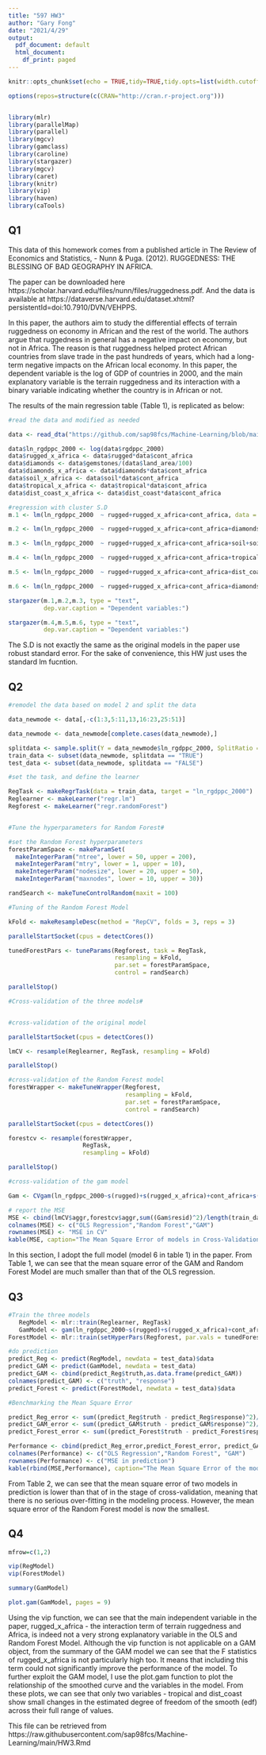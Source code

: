 ---
title: "597 HW3"
author: "Gary Fong"
date: "2021/4/29"
output:
  pdf_document: default
  html_document:
    df_print: paged
---

```{r setup, include=FALSE}
knitr::opts_chunk$set(echo = TRUE,tidy=TRUE,tidy.opts=list(width.cutoff=60))
```

```{r, include=FALSE}
options(repos=structure(c(CRAN="http://cran.r-project.org")))


library(mlr)
library(parallelMap)
library(parallel)
library(mgcv)
library(gamclass)
library(caroline)
library(stargazer)
library(mgcv)
library(caret)
library(knitr)
library(vip)
library(haven)
library(caTools)

```

## Q1 
This data of this homework comes from a published article in The Review of Economics and Statistics, - Nunn & Puga. (2012). RUGGEDNESS: THE BLESSING OF BAD GEOGRAPHY IN AFRICA. 

The paper can be downloaded here https://scholar.harvard.edu/files/nunn/files/ruggedness.pdf. And the data is available at https://dataverse.harvard.edu/dataset.xhtml?persistentId=doi:10.7910/DVN/VEHPPS.

In this paper, the authors aim to study the differential effects of terrain ruggedness on economy in African and the rest of the world. The authors argue that ruggedness in general has a negative impact on economy, but not in Africa. The reason is that ruggedness helped protect African countries from slave trade in the past hundreds of years, which had a long-term negative impacts on the African local economy. In this paper, the dependent variable is the log of GDP of countries in 2000, and the main explanatory variable is the terrain ruggedness and its interaction with a binary variable indicating whether the country is in African or not. 

The results of the main regression table (Table 1), is replicated as below:
 
```{r, warning=FALSE}
#read the data and modified as needed

data <- read_dta("https://github.com/sap98fcs/Machine-Learning/blob/main/rugged_data.dta?raw=true")

data$ln_rgdppc_2000 <- log(data$rgdppc_2000)
data$rugged_x_africa <- data$rugged*data$cont_africa
data$diamonds <- data$gemstones/(data$land_area/100)
data$diamonds_x_africa <- data$diamonds*data$cont_africa
data$soil_x_africa <- data$soil*data$cont_africa
data$tropical_x_africa <- data$tropical*data$cont_africa
data$dist_coast_x_africa <- data$dist_coast*data$cont_africa

#regression with cluster S.D
m.1 <- lm(ln_rgdppc_2000  ~ rugged+rugged_x_africa+cont_africa, data = data)

m.2 <- lm(ln_rgdppc_2000  ~ rugged+rugged_x_africa+cont_africa+diamonds+diamonds_x_africa, data = data)

m.3 <- lm(ln_rgdppc_2000  ~ rugged+rugged_x_africa+cont_africa+soil+soil_x_africa, data = data)

m.4 <- lm(ln_rgdppc_2000  ~ rugged+rugged_x_africa+cont_africa+tropical+tropical_x_africa, data = data)

m.5 <- lm(ln_rgdppc_2000  ~ rugged+rugged_x_africa+cont_africa+dist_coast+dist_coast_x_africa, data = data)

m.6 <- lm(ln_rgdppc_2000  ~ rugged+rugged_x_africa+cont_africa+diamonds+diamonds_x_africa+soil+soil_x_africa+tropical+tropical_x_africa+dist_coast+dist_coast_x_africa, data = data)

stargazer(m.1,m.2,m.3, type = "text",
          dep.var.caption = "Dependent variables:")

stargazer(m.4,m.5,m.6, type = "text",
          dep.var.caption = "Dependent variables:")
```

The S.D is not exactly the same as the original models in the paper use robust standard error. For the sake of convenience, this HW just uses the standard lm fucntion.

## Q2
```{r, message=FALSE, warning=FALSE}

#remodel the data based on model 2 and split the data

data_newmode <- data[,-c(1:3,5:11,13,16:23,25:51)]

data_newmode <- data_newmode[complete.cases(data_newmode),]

splitdata <- sample.split(Y = data_newmode$ln_rgdppc_2000, SplitRatio = 0.7)
train_data <- subset(data_newmode, splitdata == "TRUE")
test_data <- subset(data_newmode, splitdata == "FALSE")

#set the task, and define the learner 

RegTask <- makeRegrTask(data = train_data, target = "ln_rgdppc_2000")
Reglearner <- makeLearner("regr.lm")
Regforest <- makeLearner("regr.randomForest")


#Tune the hyperparameters for Random Forest#

#set the Random Forest hyperparameters
forestParamSpace <- makeParamSet(                        
  makeIntegerParam("ntree", lower = 50, upper = 200),
  makeIntegerParam("mtry", lower = 1, upper = 10),
  makeIntegerParam("nodesize", lower = 20, upper = 50),
  makeIntegerParam("maxnodes", lower = 10, upper = 30))

randSearch <- makeTuneControlRandom(maxit = 100)

#Tuning of the Random Forest Model

kFold <- makeResampleDesc(method = "RepCV", folds = 3, reps = 3)

parallelStartSocket(cpus = detectCores())

tunedForestPars <- tuneParams(Regforest, task = RegTask,     
                              resampling = kFold,    
                              par.set = forestParamSpace,   
                              control = randSearch)         

parallelStop()

#Cross-validation of the three models#


#cross-validation of the original model

parallelStartSocket(cpus = detectCores())

lmCV <- resample(Reglearner, RegTask, resampling = kFold)

parallelStop()

#cross-validation of the Random Forest model
forestWrapper <- makeTuneWrapper(Regforest,
                                 resampling = kFold,
                                 par.set = forestParamSpace,
                                 control = randSearch)

parallelStartSocket(cpus = detectCores())

forestcv <- resample(forestWrapper, 
                     RegTask, 
                     resampling = kFold)

parallelStop()

#cross-validation of the gam model

Gam <- CVgam(ln_rgdppc_2000~s(rugged)+s(rugged_x_africa)+cont_africa+s(diamonds)+diamonds_x_africa+s(soil)+s(soil_x_africa)+s(tropical)+s(tropical_x_africa)+s(dist_coast)+s(dist_coast_x_africa), data = train_data,method = "REML")

# report the MSE
MSE <- cbind(lmCV$aggr,forestcv$aggr,sum((Gam$resid)^2)/length(train_data$rugged))
colnames(MSE) <- c("OLS Regression","Random Forest","GAM")
rownames(MSE) <- "MSE in CV"
kable(MSE, caption="The Mean Square Error of models in Cross-Validation", digits = 4, align ="c" )

```

In this section, I adopt the full model (model 6 in table 1) in the paper. From Table 1, we can see that the mean square error of the GAM and Random Forest Model are much smaller than that of the OLS regression.

## Q3
```{r, warning=FALSE}

#Train the three models 
   RegModel <- mlr::train(Reglearner, RegTask)
   GamModel <- gam(ln_rgdppc_2000~s(rugged)+s(rugged_x_africa)+cont_africa+s(diamonds)+diamonds_x_africa+s(soil)+s(soil_x_africa)+s(tropical)+s(tropical_x_africa)+s(dist_coast)+s(dist_coast_x_africa), data = train_data, method = "REML")
ForestModel <- mlr::train(setHyperPars(Regforest, par.vals = tunedForestPars$x), RegTask)

#do prediction
predict_Reg <- predict(RegModel, newdata = test_data)$data
predict_GAM <- predict(GamModel, newdata = test_data)
predict_GAM <- cbind(predict_Reg$truth,as.data.frame(predict_GAM))
colnames(predict_GAM) <- c("truth", "response")
predict_Forest <- predict(ForestModel, newdata = test_data)$data

#Benchmarking the Mean Square Error

predict_Reg_error <- sum((predict_Reg$truth - predict_Reg$response)^2)/length(test_data$rugged)
predict_GAM_error <- sum((predict_GAM$truth - predict_GAM$response)^2)/length(test_data$rugged)
predict_Forest_error <- sum((predict_Forest$truth - predict_Forest$response)^2)/length(test_data$rugged)

Performance <- cbind(predict_Reg_error,predict_Forest_error, predict_GAM_error)
colnames(Performance) <- c("OLS Regression","Random Forest", "GAM")
rownames(Performance) <- c("MSE in prediction")
kable(rbind(MSE,Performance), caption="The Mean Square Error of the models in Prediction vs. Cross-Validation", digits = 4, align ="c" )

```

From Table 2, we can see that the mean square error of two models in prediction is lower than that of in the stage of cross-validation, meaning that there is no serious over-fitting in the modeling process. However, the mean square error of the Random Forest model is now the smallest. 

## Q4
```{r, warning=FALSE}
mfrow=c(1,2)

vip(RegModel)
vip(ForestModel)

summary(GamModel) 

plot.gam(GamModel, pages = 9)


```

Using the vip function, we can see that the main independent variable in the paper, rugged_x_africa - the interaction term of terrain ruggedness and Africa, is indeed not a very strong explanatory variable in the OLS and Random Forest Model. Although the vip function is not applicable on a GAM object, from the summary of the GAM model we can see that the F statistics of rugged_x_africa is not particularly high too. It means that including this term could not significantly improve the performance of the model. To further exploit the GAM model, I use the plot.gam function to plot the relationship of the smoothed curve and the variables in the model. From these plots, we can see that only two variables - tropical and dist_coast show small changes in the estimated degree of freedom of the smooth (edf) across their full range of values.

This file can be retrieved from https://raw.githubusercontent.com/sap98fcs/Machine-Learning/main/HW3.Rmd

